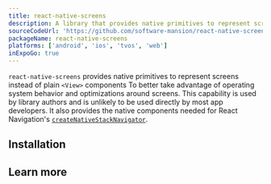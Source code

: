 ```yaml
---
title: react-native-screens
description: A library that provides native primitives to represent screens for better operating system behavior and screen optimizations.
sourceCodeUrl: 'https://github.com/software-mansion/react-native-screens'
packageName: react-native-screens
platforms: ['android', 'ios', 'tvos', 'web']
inExpoGo: true
---
```




`react-native-screens` provides native primitives to represent screens instead of plain `<View>` components To better take advantage of operating system behavior and optimizations around screens. This capability is used by library authors and is unlikely to be used directly by most app developers. It also provides the native components needed for React Navigation's [`createNativeStackNavigator`](https://reactnavigation.org/docs/native-stack-navigator).

## Installation

<APIInstallSection href="https://github.com/software-mansion/react-native-screens#installation" />

## Learn more

<BoxLink
  title="Visit official documentation"
  description="Get full information on API and its usage."
  Icon={BookOpen02Icon}
  href="https://docs.swmansion.com/react-native-screens/"
/>
